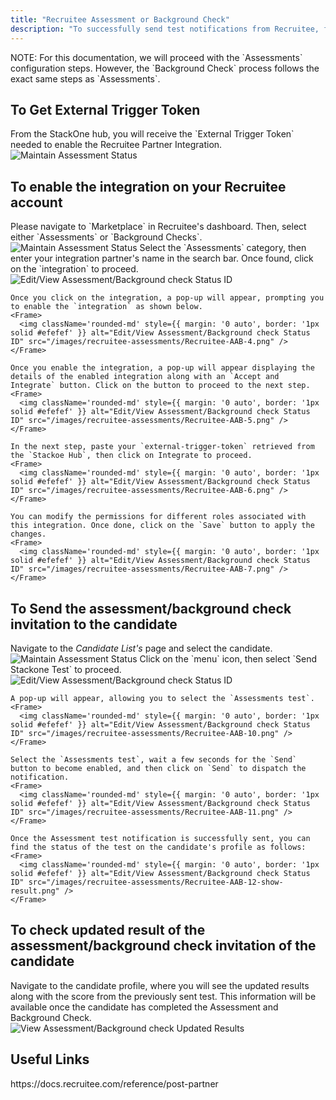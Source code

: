 ```yaml
---
title: "Recruitee Assessment or Background Check"
description: "To successfully send test notifications from Recruitee, follow these steps in your Recruitee account, and complete the necessary actions."
---
```



<Note>
NOTE: For this documentation, we will proceed with the `Assessments` configuration steps. However, the `Background Check` process follows the exact same steps as `Assessments`.
</Note>

## To Get External Trigger Token
<Steps>
  <Step title="To get the External Trigger Token">
  From the StackOne hub, you will receive the `External Trigger Token` needed to enable the Recruitee Partner Integration.
    <Frame>
      <img className='rounded-md' style={{ margin: '0 auto', border: '1px solid #efefef' }} alt="Maintain Assessment Status" src="/images/recruitee-assessments/Recruitee-AAB-1.png" />
    </Frame>
  </Step>
</Steps>


## To enable the integration on your Recruitee account
<Steps>
  <Step title="Go to Marketplace">
    Please navigate to `Marketplace` in Recruitee's dashboard. Then, select either `Assessments` or `Background Checks`.
    <Frame>
      <img className='rounded-md' style={{ margin: '0 auto', border: '1px solid #efefef' }} alt="Maintain Assessment Status" src="/images/recruitee-assessments/Recruitee-AAB-2.png" />
    </Frame>
  </Step>

  <Step title="To enable the Assessments integration">
    Select the `Assessments` category, then enter your integration partner's name in the search bar. Once found, click on the `integration` to proceed.
    <Frame>
      <img className='rounded-md' style={{ margin: '0 auto', border: '1px solid #efefef' }} alt="Edit/View Assessment/Background check Status ID" src="/images/recruitee-assessments/Recruitee-AAB-3.png" />
    </Frame>

    Once you click on the integration, a pop-up will appear, prompting you to enable the `integration` as shown below.
    <Frame>
      <img className='rounded-md' style={{ margin: '0 auto', border: '1px solid #efefef' }} alt="Edit/View Assessment/Background check Status ID" src="/images/recruitee-assessments/Recruitee-AAB-4.png" />
    </Frame>

    Once you enable the integration, a pop-up will appear displaying the details of the enabled integration along with an `Accept and Integrate` button. Click on the button to proceed to the next step.
    <Frame>
      <img className='rounded-md' style={{ margin: '0 auto', border: '1px solid #efefef' }} alt="Edit/View Assessment/Background check Status ID" src="/images/recruitee-assessments/Recruitee-AAB-5.png" />
    </Frame>

    In the next step, paste your `external-trigger-token` retrieved from the `Stackoe Hub`, then click on Integrate to proceed.
    <Frame>
      <img className='rounded-md' style={{ margin: '0 auto', border: '1px solid #efefef' }} alt="Edit/View Assessment/Background check Status ID" src="/images/recruitee-assessments/Recruitee-AAB-6.png" />
    </Frame>

    You can modify the permissions for different roles associated with this integration. Once done, click on the `Save` button to apply the changes.
    <Frame>
      <img className='rounded-md' style={{ margin: '0 auto', border: '1px solid #efefef' }} alt="Edit/View Assessment/Background check Status ID" src="/images/recruitee-assessments/Recruitee-AAB-7.png" />
    </Frame>
  </Step>
</Steps>


## To Send the assessment/background check invitation to the candidate
<Steps>
  <Step title="Select Candidate from the Candidate List">
    Navigate to the <i>Candidate List's</i> page and select the candidate.
    <Frame>
      <img className='rounded-md' style={{ margin: '0 auto', border: '1px solid #efefef' }} alt="Maintain Assessment Status" src="/images/recruitee-assessments/Recruitee-AAB-8.png" />
    </Frame>
  </Step>

  <Step title="To Select Assessment Test& Send the Notification">
    Click on the `menu` icon, then select `Send Stackone Test` to proceed.
    <Frame>
      <img className='rounded-md' style={{ margin: '0 auto', border: '1px solid #efefef' }} alt="Edit/View Assessment/Background check Status ID" src="/images/recruitee-assessments/Recruitee-AAB-9.png" />
    </Frame>

    A pop-up will appear, allowing you to select the `Assessments test`.
    <Frame>
      <img className='rounded-md' style={{ margin: '0 auto', border: '1px solid #efefef' }} alt="Edit/View Assessment/Background check Status ID" src="/images/recruitee-assessments/Recruitee-AAB-10.png" />
    </Frame>

    Select the `Assessments test`, wait a few seconds for the `Send` button to become enabled, and then click on `Send` to dispatch the notification.
    <Frame>
      <img className='rounded-md' style={{ margin: '0 auto', border: '1px solid #efefef' }} alt="Edit/View Assessment/Background check Status ID" src="/images/recruitee-assessments/Recruitee-AAB-11.png" />
    </Frame>

    Once the Assessment test notification is successfully sent, you can find the status of the test on the candidate's profile as follows:
    <Frame>
      <img className='rounded-md' style={{ margin: '0 auto', border: '1px solid #efefef' }} alt="Edit/View Assessment/Background check Status ID" src="/images/recruitee-assessments/Recruitee-AAB-12-show-result.png" />
    </Frame>
  </Step>
</Steps>

## To check updated result of the assessment/background check invitation of the candidate
<Steps>
  <Step title="To see the updated results of assessment/background check">
    Navigate to the candidate profile, where you will see the updated results along with the score from the previously sent test. This information will be available once the candidate has completed the Assessment and Background Check.
    <Frame>
      <img className='rounded-md' style={{ margin: '0 auto', border: '1px solid #efefef' }} alt="View Assessment/Background check Updated Results" src="/images/recruitee-assessments/Recruitee-AAB-13-update-result.png" />
    </Frame>
  </Step>
</Steps>


<IntegrationFooter />

## Useful Links
<Card title="API Reference" icon="link" href="https://docs.recruitee.com/reference/post-partner">
    https://docs.recruitee.com/reference/post-partner
</Card>